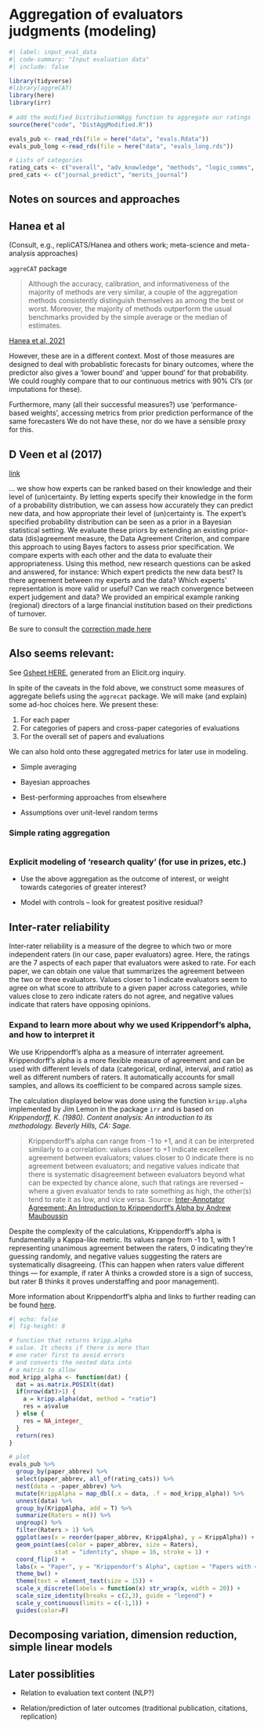 # Aggregation of evaluators judgments (modeling)

```r
#| label: input_eval_data
#| code-summary: "Input evaluation data"
#| include: false

library(tidyverse)
#library(aggreCAT)
library(here)
library(irr)
 
# add the modified DistributionWAgg function to aggregate our ratings
source(here("code", "DistAggModified.R"))

evals_pub <- read_rds(file = here("data", "evals.Rdata"))
evals_pub_long <-read_rds(file = here("data", "evals_long.rds"))

# Lists of categories
rating_cats <- c("overall", "adv_knowledge", "methods", "logic_comms", "real_world", "gp_relevance", "open_sci")
pred_cats <- c("journal_predict", "merits_journal")

```


## Notes on sources and approaches


::: {.callout-note collapse="true"}

## Hanea et al {-}
(Consult, e.g., repliCATS/Hanea and others work; meta-science and meta-analysis approaches)

`aggreCAT` package

> Although the accuracy, calibration, and informativeness of the majority of methods are very similar, a couple of the aggregation methods consistently distinguish themselves as among the best or worst. Moreover, the majority of methods outperform the usual benchmarks provided by the simple average or the median of estimates.

[Hanea et al, 2021](https://journals.plos.org/plosone/article?id=10.1371/journal.pone.0256919#sec007)

 However, these are in a different context. Most of those measures are designed to deal with probablistic forecasts for binary outcomes, where the predictor also gives a 'lower bound' and 'upper bound' for that probability. We could roughly compare that to our continuous metrics with 90% CI's (or imputations for these).

Furthermore, many (all their successful measures?) use 'performance-based weights', accessing metrics from prior prediction performance of the same forecasters We do not have these, nor do we have a sensible proxy for this. 
:::


::: {.callout-note collapse="true"}
## D Veen et al (2017)

[link](https://www.researchgate.net/profile/Duco-Veen/publication/319662351_Using_the_Data_Agreement_Criterion_to_Rank_Experts'_Beliefs/links/5b73e2dc299bf14c6da6c663/Using-the-Data-Agreement-Criterion-to-Rank-Experts-Beliefs.pdf)

... we show how experts can be ranked based on their knowledge and their level of (un)certainty. By letting experts specify their knowledge in the form of a probability distribution, we can assess how accurately they can predict new data, and how appropriate their level of (un)certainty is. The expert’s specified probability distribution can be seen as a prior in a Bayesian statistical setting. We evaluate these priors by extending an existing prior-data (dis)agreement measure, the Data Agreement Criterion, and compare this approach to using Bayes factors to assess prior specification. We compare experts with each other and the data to evaluate their appropriateness. Using this method, new research questions can be asked and answered, for instance: Which expert predicts the new data best? Is there agreement between my experts and the data? Which experts’ representation is more valid or useful? Can we reach convergence between expert judgement and data? We provided an empirical example ranking (regional) directors of a large financial institution based on their predictions of turnover. 

Be sure to consult the [correction made here](https://www.semanticscholar.org/paper/Correction%3A-Veen%2C-D.%3B-Stoel%2C-D.%3B-Schalken%2C-N.%3B-K.%3B-Veen-Stoel/a2882e0e8606ef876133f25a901771259e7033b1)

:::   


::: {.callout-note collapse="true"}
## Also seems relevant:

See [Gsheet HERE](https://docs.google.com/spreadsheets/d/14japw6eLGpGjEWy1MjHNJXU1skZY_GAIc2uC2HIUalM/edit#gid=0), generated from an Elicit.org inquiry.


::: 



In spite of the caveats in the fold above, we construct some  measures of aggregate beliefs  using the `aggrecat` package. We will make (and explain) some ad-hoc choices here. We present these:

1. For each paper
2. For categories of papers and cross-paper categories of evaluations
3. For the overall set of papers and evaluations

We can also hold onto these aggregated metrics for later use in modeling.


- Simple averaging

- Bayesian approaches 

- Best-performing approaches from elsewhere   

- Assumptions over unit-level random terms 


### Simple rating aggregation {-}


```r


```




### Explicit modeling of 'research quality' (for use in prizes, etc.) {-}

- Use the above aggregation as the outcome of interest, or weight towards categories of greater interest?

- Model with controls -- look for greatest positive residual?   


## Inter-rater reliability

Inter-rater reliability is a measure of the degree to which two or more independent raters (in our case, paper evaluators) agree. Here, the ratings are the 7 aspects of each paper that evaluators were asked to rate. For each paper, we can obtain one value that summarizes the agreement between the two or three evaluators. Values closer to 1 indicate evaluators seem to agree on what score to attribute to a given paper across categories, while values close to zero indicate raters do not agree, and negative values indicate that raters have opposing opinions.


::: {.callout-note collapse="true"}
### Expand to learn more about why we used Krippendorf's alpha, and how to interpret it

We use Krippendorff's alpha as a measure of interrater agreement. Krippendorff's alpha is a more flexible measure of agreement and can be used with different levels of data (categorical, ordinal, interval, and ratio) as well as different numbers of raters. It automatically accounts for small samples, and allows its coefficient to be compared across sample sizes. 

The calculation displayed below was done using the function `kripp.alpha` implemented by Jim Lemon in the package `irr` and is based on _Krippendorff, K. (1980). Content analysis: An introduction to its methodology. Beverly Hills, CA: Sage._

> Krippendorff's alpha can range from -1 to +1, and it can be interpreted similarly to a correlation: values closer to +1 indicate excellent agreement between evaluators; values closer to 0 indicate there is no agreement between evaluators; and negative values indicate that there is systematic disagreement between evaluators beyond what can be expected by chance alone, such that ratings are reversed -- where a given evaluator tends to rate something as high, the other(s) tend to rate it as low, and vice versa.
> Source: [Inter-Annotator Agreement: An Introduction to Krippendorff’s Alpha by Andrew Mauboussin](https://www.surgehq.ai/blog/inter-rater-reliability-metrics-an-introduction-to-krippendorffs-alpha)

Despite the complexity of the calculations, Krippendorff’s alpha is fundamentally a Kappa-like metric. Its values range from -1 to 1, with 1 representing unanimous agreement between the raters, 0 indicating they’re guessing randomly, and negative values suggesting the raters are systematically disagreeing. (This can happen when raters value different things — for example, if rater A thinks a crowded store is a sign of success, but rater B thinks it proves understaffing and poor management). 

More information about Krippendorff's alpha and links to further reading can be found [here](https://en.wikipedia.org/wiki/Krippendorff%27s_alpha).

:::



<!-- Todo
(DR suggestions)
- Present the same measure for 
- each outcome measure aggregated across raters and papers
- all the outcome measures aggregatedx
    - For GH&D papers vs the rest
    - Overall
-->

```r
#| echo: false
#| fig-height: 8

# function that returns kripp.alpha
# value. It checks if there is more than
# one rater first to avoid errors
# and converts the nested data into
# a matrix to allow 
mod_kripp_alpha <- function(dat) {
  dat = as.matrix.POSIXlt(dat)
  if(nrow(dat)>1) {
    a = kripp.alpha(dat, method = "ratio")
    res = a$value
  } else {
    res = NA_integer_
  }
  return(res)
}

# plot
evals_pub %>% 
  group_by(paper_abbrev) %>% 
  select(paper_abbrev, all_of(rating_cats)) %>%
  nest(data = -paper_abbrev) %>%
  mutate(KrippAlpha = map_dbl(.x = data, .f = mod_kripp_alpha)) %>% 
  unnest(data) %>% 
  group_by(KrippAlpha, add = T) %>% 
  summarize(Raters = n()) %>%
  ungroup() %>% 
  filter(Raters > 1) %>% 
  ggplot(aes(x = reorder(paper_abbrev, KrippAlpha), y = KrippAlpha)) +
  geom_point(aes(color = paper_abbrev, size = Raters), 
             stat = "identity", shape = 16, stroke = 1) +
  coord_flip() +
  labs(x = "Paper", y = "Krippendorf's Alpha", caption = "Papers with < 2 raters no pictured") +
  theme_bw() +
  theme(text = element_text(size = 15)) +
  scale_x_discrete(labels = function(x) str_wrap(x, width = 20)) +
  scale_size_identity(breaks = c(2,3), guide = "legend") +
  scale_y_continuous(limits = c(-1,1)) +
  guides(color=F)

```



<!-- TODO: Could you do a bit more to interpret the Krippendorf’s alpha IRR measure?-->


<!-- TODO: Also, wouldn’t there be some other ways of aggregating for this:
for each metric, across all papers (comparing the relative IRRs of these)
for all metrics across all papers 

https://unjournalfriends.slack.com/archives/D05JMD2KQMP/p1694561973337029
-->


## Decomposing variation, dimension reduction, simple linear models


## Later possiblities

- Relation to evaluation text content (NLP?)

- Relation/prediction of later outcomes (traditional publication, citations, replication)
